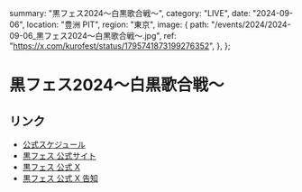   summary: "黒フェス2024〜白黒歌合戦〜",
  category: "LIVE",
  date: "2024-09-06",
  location: "豊洲 PIT",
  region: "東京",
  image: {
    path: "/events/2024/2024-09-06_黒フェス2024〜白黒歌合戦〜.jpg",
    ref: "https://x.com/kurofest/status/1795741873199276352",
  },
};

# 黒フェス2024〜白黒歌合戦〜

## リンク

- [公式スケジュール](https://takanenonadeshiko.jp/events/event/黒フェス2024〜白黒歌合戦〜/)
- [黒フェス 公式サイト](http://kurofes.net/)
- [黒フェス 公式 X](https://x.com/kurofest)
- [黒フェス 公式 X 告知](https://x.com/kurofest/status/1795741873199276352)

